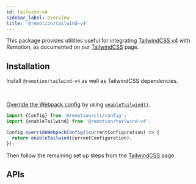 ```yaml
---
id: tailwind-v4
sidebar_label: Overview
title: '@remotion/tailwind-v4'
---
```



This package provides utilities useful for integrating [TailwindCSS v4](https://tailwindcss.com/) with Remotion, as documented on our [TailwindCSS](/docs/tailwind) page.

## Installation

Install `@remotion/tailwind-v4` as well as TailwindCSS dependencies.

<Installation pkg="@remotion/tailwind-v4" />

<br />

[Override the Webpack config](/docs/webpack) by using [`enableTailwind()`](/docs/tailwind/enable-tailwind).

```ts twoslash title="remotion.config.ts"
import {Config} from '@remotion/cli/config';
import {enableTailwind} from '@remotion/tailwind-v4';

Config.overrideWebpackConfig((currentConfiguration) => {
  return enableTailwind(currentConfiguration);
});
```

Then follow the remaining set up steps from the [TailwindCSS](/docs/tailwind) page.

## APIs

<TableOfContents />
